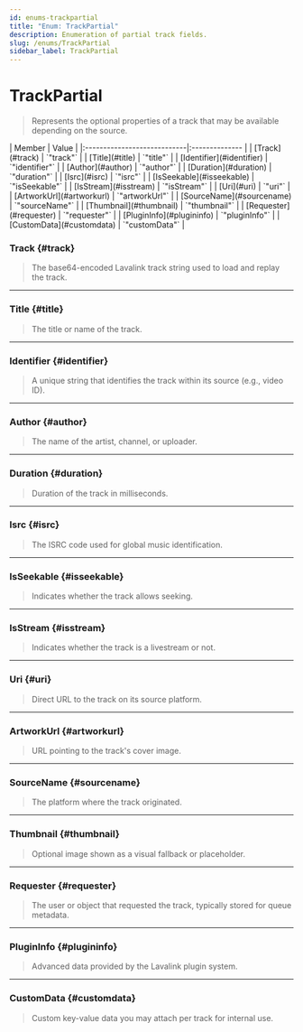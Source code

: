 ```yaml
---
id: enums-trackpartial
title: "Enum: TrackPartial"
description: Enumeration of partial track fields.
slug: /enums/TrackPartial
sidebar_label: TrackPartial
---
```



# TrackPartial

> Represents the optional properties of a track that may be available depending on the source.

<Tabs>
    <TabItem value="members" label="Enumeration Members" default>
        | Member                      | Value          |
        |:----------------------------|:-------------- |
        | [Track](#track)           | `"track"`      |
        | [Title](#title)           | `"title"`      |
        | [Identifier](#identifier) | `"identifier"` |
        | [Author](#author)         | `"author"`     |
        | [Duration](#duration)     | `"duration"`   |
        | [Isrc](#isrc)             | `"isrc"`       |
        | [IsSeekable](#isseekable) | `"isSeekable"` |
        | [IsStream](#isstream)     | `"isStream"`   |
        | [Uri](#uri)               | `"uri"`        |
        | [ArtworkUrl](#artworkurl) | `"artworkUrl"` |
        | [SourceName](#sourcename) | `"sourceName"` |
        | [Thumbnail](#thumbnail)   | `"thumbnail"`  |
        | [Requester](#requester)   | `"requester"`  |
        | [PluginInfo](#plugininfo) | `"pluginInfo"` |
        | [CustomData](#customdata) | `"customData"` |
    </TabItem>
</Tabs>

### Track {#track}

> The base64-encoded Lavalink track string used to load and replay the track.

---

### Title {#title}

> The title or name of the track.

---

### Identifier {#identifier}

> A unique string that identifies the track within its source (e.g., video ID).

---

### Author {#author}

> The name of the artist, channel, or uploader.

---

### Duration {#duration}

> Duration of the track in milliseconds.

---

### Isrc {#isrc}

> The ISRC code used for global music identification.

---

### IsSeekable {#isseekable}

>Indicates whether the track allows seeking.

---

### IsStream {#isstream}

> Indicates whether the track is a livestream or not.

---

### Uri {#uri}

> Direct URL to the track on its source platform.

---

### ArtworkUrl {#artworkurl}

> URL pointing to the track's cover image.

---

### SourceName {#sourcename}

> The platform where the track originated.

---

### Thumbnail {#thumbnail}

> Optional image shown as a visual fallback or placeholder.

---

### Requester {#requester}

> The user or object that requested the track, typically stored for queue metadata.

---

### PluginInfo {#plugininfo}

> Advanced data provided by the Lavalink plugin system.

---

### CustomData {#customdata}

> Custom key-value data you may attach per track for internal use.
